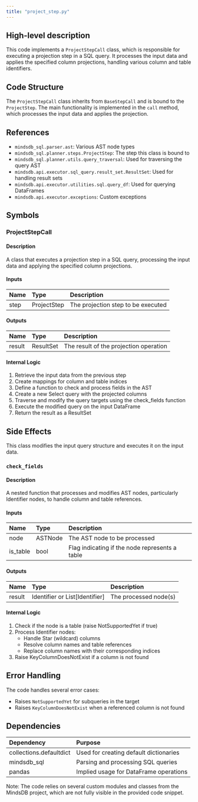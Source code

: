 ```yaml
---
title: "project_step.py"
---
```


## High-level description
This code implements a `ProjectStepCall` class, which is responsible for executing a projection step in a SQL query. It processes the input data and applies the specified column projections, handling various column and table identifiers.

## Code Structure
The `ProjectStepCall` class inherits from `BaseStepCall` and is bound to the `ProjectStep`. The main functionality is implemented in the `call` method, which processes the input data and applies the projection.

## References
- `mindsdb_sql.parser.ast`: Various AST node types
- `mindsdb_sql.planner.steps.ProjectStep`: The step this class is bound to
- `mindsdb_sql.planner.utils.query_traversal`: Used for traversing the query AST
- `mindsdb.api.executor.sql_query.result_set.ResultSet`: Used for handling result sets
- `mindsdb.api.executor.utilities.sql.query_df`: Used for querying DataFrames
- `mindsdb.api.executor.exceptions`: Custom exceptions

## Symbols

### ProjectStepCall
#### Description
A class that executes a projection step in a SQL query, processing the input data and applying the specified column projections.

#### Inputs
| Name | Type | Description |
|:-----|:-----|:------------|
| step | ProjectStep | The projection step to be executed |

#### Outputs
| Name | Type | Description |
|:-----|:-----|:------------|
| result | ResultSet | The result of the projection operation |

#### Internal Logic
1. Retrieve the input data from the previous step
2. Create mappings for column and table indices
3. Define a function to check and process fields in the AST
4. Create a new Select query with the projected columns
5. Traverse and modify the query targets using the check_fields function
6. Execute the modified query on the input DataFrame
7. Return the result as a ResultSet

## Side Effects
This class modifies the input query structure and executes it on the input data.

### `check_fields`
#### Description
A nested function that processes and modifies AST nodes, particularly Identifier nodes, to handle column and table references.

#### Inputs
| Name | Type | Description |
|:-----|:-----|:------------|
| node | ASTNode | The AST node to be processed |
| is_table | bool | Flag indicating if the node represents a table |

#### Outputs
| Name | Type | Description |
|:-----|:-----|:------------|
| result | Identifier or List[Identifier] | The processed node(s) |

#### Internal Logic
1. Check if the node is a table (raise NotSupportedYet if true)
2. Process Identifier nodes:
   - Handle Star (wildcard) columns
   - Resolve column names and table references
   - Replace column names with their corresponding indices
3. Raise KeyColumnDoesNotExist if a column is not found

## Error Handling
The code handles several error cases:
- Raises `NotSupportedYet` for subqueries in the target
- Raises `KeyColumnDoesNotExist` when a referenced column is not found

## Dependencies
| Dependency | Purpose |
|:-----------|:--------|
| collections.defaultdict | Used for creating default dictionaries |
| mindsdb_sql | Parsing and processing SQL queries |
| pandas | Implied usage for DataFrame operations |

Note: The code relies on several custom modules and classes from the MindsDB project, which are not fully visible in the provided code snippet.